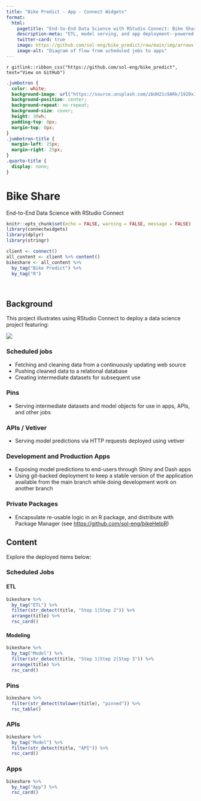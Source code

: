 ```yaml
---
title: "Bike Predict - App - Connect Widgets"
format:
  html:
    pagetitle: "End-to-End Data Science with RStudio Connect: Bike Share"
    description-meta: "ETL, model serving, and app deployment--powered by RStudio Connect."
    twitter-card: true
    image: https://github.com/sol-eng/bike_predict/raw/main/img/arrows.drawio.png
    image-alt: "Diagram of flow from scheduled jobs to apps"
---
```


::: {.column-screen}
`r gitlink::ribbon_css("https://github.com/sol-eng/bike_predict", text="View on GitHub")`

```css
.jumbotron {
  color: white;
  background-image: url("https://source.unsplash.com/zbUH21c9ARk/1920x1080");
  background-position: center;
  background-repeat: no-repeat;
  background-size: cover;
  height: 30vh;
  padding-top: 0px;
  margin-top: 0px;
}
.jumbotron-title {
  margin-left: 25px;
  margin-right: 25px;
}
.quarto-title {
  display: none;
}
```

<div class="jumbotron jumbotron-fluid">
<div class="container">
<h1 class="display-3 jumbotron-title" color="#f0f0f0">Bike Share</h1>
<p class="lead jumbotron-title">End-to-End Data Science with RStudio Connect</p>
</div>
</div>

:::

```r
knitr::opts_chunk$set(echo = FALSE, warning = FALSE, message = FALSE)
library(connectwidgets)
library(dplyr)
library(stringr)

client <- connect()
all_content <- client %>% content()
bikeshare <- all_content %>% 
  by_tag("Bike Predict") %>%
  by_tag("R")
```

<br>

## Background

This project illustrates using RStudio Connect to deploy a data science project featuring:

![](https://github.com/sol-eng/bike_predict/raw/main/img/arrows.drawio.png)

### Scheduled jobs

- Fetching and cleaning data from a continuously updating web source
- Pushing cleaned data to a relational database
- Creating intermediate datasets for subsequent use

### Pins

- Serving intermediate datasets and model objects for use in apps, APIs, and other jobs

### APIs / Vetiver

- Serving model predictions via HTTP requests deployed using vetiver

### Development and Production Apps
  
- Exposing model predictions to end-users through Shiny and Dash apps
- Using git-backed deployment to keep a stable version of the application available from the main branch while doing development work on another branch

### Private Packages

- Encapsulate re-usable logic in an R package, and distribute with Package Manager (see <https://github.com/sol-eng/bikeHelpR>)

## Content

Explore the deployed items below:

### Scheduled Jobs

::: {.panel-tabset}

#### ETL

```r
bikeshare %>% 
  by_tag("ETL") %>%
  filter(str_detect(title, "Step 1|Step 2")) %>%
  arrange(title) %>%
  rsc_card()
```

#### Modeling

```r
bikeshare %>% 
  by_tag("Model") %>%
  filter(str_detect(title, "Step 1|Step 2|Step 3")) %>%
  arrange(title) %>%
  rsc_card()
```

:::

### Pins

```r
bikeshare %>%
  filter(str_detect(tolower(title), "pinned")) %>%
  rsc_table()
```

### APIs

```r
bikeshare %>%
  by_tag("Model") %>%
  filter(str_detect(title, "API")) %>%
  rsc_card()
```

### Apps

```r
bikeshare %>%
  by_tag("App") %>%
  rsc_card()
```
